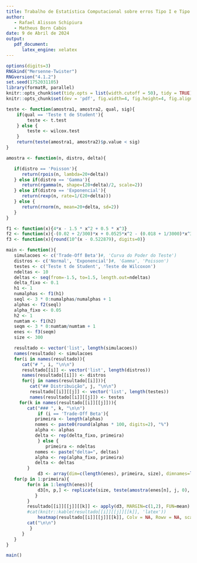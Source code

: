 ```yaml
---
title: Trabalho de Estatística Computacional sobre erros Tipo I e Tipo II    
author:    
   - Rafael Alisson Schipiura    
   - Matheus Born Cabús 
date: 9 de Abril de 2024    
output:    
   pdf_document:
      latex_engine: xelatex
---
```

<!--
   beamer_presentation:    
      theme: "AnnArbor"
      colortheme: "dolphin"
      fonttheme: "structurebold"
      slide_level: 3    
      latex_engine: xelatex
-->

```r
options(digits=3)
RNGkind("Mersenne-Twister")
RNGversion("4.1.2")
set.seed(1752031105)
library(formatR, parallel)
knitr::opts_chunk$set(tidy.opts = list(width.cutoff = 50), tidy = TRUE)
knitr::opts_chunk$set(dev = 'pdf', fig.width=4, fig.height=4, fig.align='center')
```
```r
teste <- function(amostra1, amostra2, qual, sig){
	if(qual == 'Teste t de Student'){
		teste <- t.test
	} else {
		teste <- wilcox.test
	}
	return(teste(amostra1, amostra2)$p.value < sig)
}
```
```r
amostra <- function(n, distro, delta){

   if(distro == 'Poisson'){
      return(rpois(n, lambda=20+delta))
   } else if(distro == 'Gamma'){
      return(rgamma(n, shape=(20+delta)/2, scale=2))
   } else if(distro == 'Exponencial'){
      return(rexp(n, rate=1/(20+delta)))
   } else {
      return(rnorm(n, mean=20+delta, sd=2))
   }
}
```
```r
f1 <- function(x){4*x - 1.5 * x^2 + 0.5 * x^3}
f2 <- function(x){-(0.02 + 2/300)*x + 0.0525*x^2 - (0.018 + 1/3000)*x^3 + 0.0025*x^4}
f3 <- function(x){round(10^(x - 0.522879), digits=0)}
```
```r
main <- function(){
   simulacoes <- c('Trade-Off Beta')#, 'Curva do Poder do Teste')
   distros <- c('Normal', 'Exponencial')#, 'Gamma', 'Poisson')
   testes <- c('Teste t de Student', 'Teste de Wilcoxon')
   ndeltas <- 10 
   deltas <- seq(from=-1.5, to=1.5, length.out=ndeltas)
   delta_fixo <- 0.1
   h1 <- 1 
   numalphas <- f1(h1)
   seql <- 3 * 0:numalphas/numalphas + 1
   alphas <- f2(seql)
   alpha_fixo <- 0.05
   h2 <- 1 
   numtam <- f1(h2)
   seqm <- 3 * 0:numtam/numtam + 1
   enes <- f3(seqm)
   size <- 300 

   resultado <- vector('list', length(simulacoes))
   names(resultado) <- simulacoes
   for(i in names(resultado)){
      cat("# ", i, "\n\n")
      resultado[[i]] <- vector('list', length(distros))
      names(resultado[[i]]) <- distros
      for(j in names(resultado[[i]])){
         cat("## Distribuição", j, "\n\n")
         resultado[[i]][[j]] <- vector('list', length(testes))
         names(resultado[[i]][[j]]) <- testes
	 for(k in names(resultado[[i]][[j]])){
	    cat("### ", k, "\n\n")
            if (i == 'Trade-Off Beta'){
	       primeira <- length(alphas)
	       nomes <- paste0(round(alphas * 100, digits=2), "%")
	       alpha <- alphas 
	       delta <- rep(delta_fixo, primeira)
            } else {
               primeira <- ndeltas
	       nomes <- paste("delta=", deltas)
	       alpha <- rep(alpha_fixo, primeira)
	       delta <- deltas
	    }
            d3 <- array(dim=c(length(enes), primeira, size), dimnames=list(n=enes, d=nomes))
   for(p in 1:primeira){
	    for(n in 1:length(enes)){
		    d3[n, p,] <- replicate(size, teste(amostra(enes[n], j, 0), amostra(enes[n], j, delta[p] ), k , alpha[p]))
	       }
	    }
	    resultado[[i]][[j]][[k]] <- apply(d3, MARGIN=c(1,2), FUN=mean)
	    #cat(knitr::kable(resultado[[i]][[j]][[k]], 'latex'))
            heatmap(resultado[[i]][[j]][[k]], Colv = NA, Rowv = NA, scale="column")
	    cat("\n\n")
         }
      }
   }
}

main()
```
